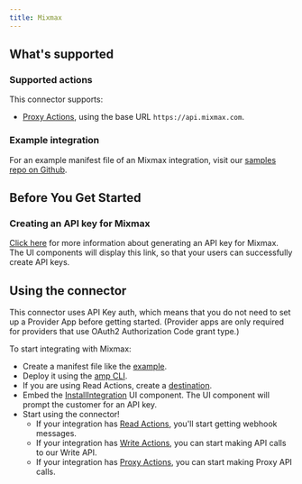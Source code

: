 ```yaml
---
title: Mixmax
---
```

## What's supported

### Supported actions

This connector supports:
- [Proxy Actions](/proxy-actions), using the base URL `https://api.mixmax.com`.

### Example integration

For an example manifest file of an Mixmax integration, visit our [samples repo on Github](https://github.com/amp-labs/samples/blob/main/mixmax/amp.yaml).

## Before You Get Started

### Creating an API key for Mixmax

[Click here](https://developer.mixmax.com/reference/getting-started-with-the-api) for more information about generating an API key for Mixmax. The UI components will display this link, so that your users can successfully create API keys.


## Using the connector

This connector uses API Key auth, which means that you do not need to set up a Provider App before getting started. (Provider apps are only required for providers that use OAuth2 Authorization Code grant type.)

To start integrating with Mixmax:
- Create a manifest file like the [example](https://github.com/amp-labs/samples/blob/main/mixmax/amp.yaml).
- Deploy it using the [amp CLI](/cli/overview).
- If you are using Read Actions, create a [destination](/destinations).
- Embed the [InstallIntegration](/embeddable-ui-components#install-integration) UI component. The UI component will prompt the customer for an API key.
- Start using the connector!
  - If your integration has [Read Actions](/read-actions), you'll start getting webhook messages.
  - If your integration has [Write Actions](/write-actions), you can start making API calls to our Write API.
  - If your integration has [Proxy Actions](/proxy-actions), you can start making Proxy API calls.

